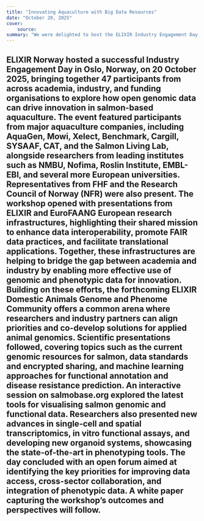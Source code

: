 ```yaml
---
title: "Innovating Aquaculture with Big Data Resources"
date: "October 20, 2025"
cover:
    source: 
summary: "We were delighted to host the ELIXIR Industry Engagement Day 2025 in Oslo, bringing together 47 participants from leading aquaculture companies and research institutes to explore how open genomic data can drive innovation in salmon breeding and production."
---
```

ELIXIR Norway hosted a successful Industry Engagement Day in Oslo, Norway, on 20 October 2025, bringing together 47 participants from across academia, industry, and funding organisations to explore how open genomic data can drive innovation in salmon-based aquaculture.
The event featured participants from major aquaculture companies, including AquaGen, Mowi, Xelect, Benchmark, Cargill, SYSAAF, CAT, and the Salmon Living Lab, alongside researchers from leading institutes such as NMBU, Nofima, Roslin Institute, EMBL-EBI, and several more European universities. Representatives from FHF and the Research Council of Norway (NFR) were also present.
The workshop opened with presentations from ELIXIR and EuroFAANG European research infrastructures, highlighting their shared mission to enhance data interoperability, promote FAIR data practices, and facilitate translational applications. Together, these infrastructures are helping to bridge the gap between academia and industry by enabling more effective use of genomic and phenotypic data for innovation. Building on these efforts, the forthcoming ELIXIR Domestic Animals Genome and Phenome Community offers a common arena where researchers and industry partners can align priorities and co-develop solutions for applied animal genomics.
Scientific presentations followed, covering topics such as the current genomic resources for salmon, data standards and encrypted sharing, and machine learning approaches for functional annotation and disease resistance prediction. An interactive session on salmobase.org explored the latest tools for visualising salmon genomic and functional data. Researchers also presented new advances in single-cell and spatial transcriptomics, in vitro functional assays, and developing new organoid systems, showcasing the state-of-the-art in phenotyping tools.
The day concluded with an open forum aimed at identifying the key priorities for improving data access, cross-sector collaboration, and integration of phenotypic data. A white paper capturing the workshop’s outcomes and perspectives will follow.
---
